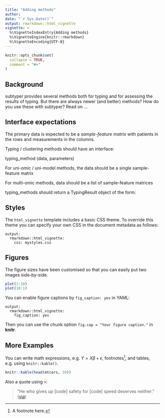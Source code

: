 ```yaml
---
title: "Adding methods"
author: 
date: "`r Sys.Date()`"
output: rmarkdown::html_vignette
vignette: >
  %\VignetteIndexEntry{Adding methods}
  %\VignetteEngine{knitr::rmarkdown}
  %\VignetteEncoding{UTF-8}
---
```


```r
knitr::opts_chunk$set(
  collapse = TRUE,
  comment = "#>"
)
```

## Background

subtyper provides several methods both for typing and for assessing the results of typing. But there are always newer (and better) methods? How do you use these with subtyper? Read on ...


## Interface expectations

The primary data is expected to be a *sample-feature matrix* with patients in the rows and measurements in the columns.

Typing / clustering methods should have an interface:

typing_method (data, parameters)

For uni-omic / uni-model methods, the data should be a single sample-feature matrix

For multi-omic methods, data should be a list of sample-feature matrices

typing_methods should return a TypingResult object of the form:





## Styles

The `html_vignette` template includes a basic CSS theme. To override this theme you can specify your own CSS in the document metadata as follows:

    output: 
      rmarkdown::html_vignette:
        css: mystyles.css

## Figures

The figure sizes have been customised so that you can easily put two images side-by-side. 

```r
plot(1:10)
plot(10:1)
```

You can enable figure captions by `fig_caption: yes` in YAML:

    output:
      rmarkdown::html_vignette:
        fig_caption: yes

Then you can use the chunk option `fig.cap = "Your figure caption."` in **knitr**.

## More Examples

You can write math expressions, e.g. $Y = X\beta + \epsilon$, footnotes^[A footnote here.], and tables, e.g. using `knitr::kable()`.

```r
knitr::kable(head(mtcars, 10))
```

Also a quote using `>`:

> "He who gives up [code] safety for [code] speed deserves neither."
([via](https://twitter.com/hadleywickham/status/504368538874703872))
